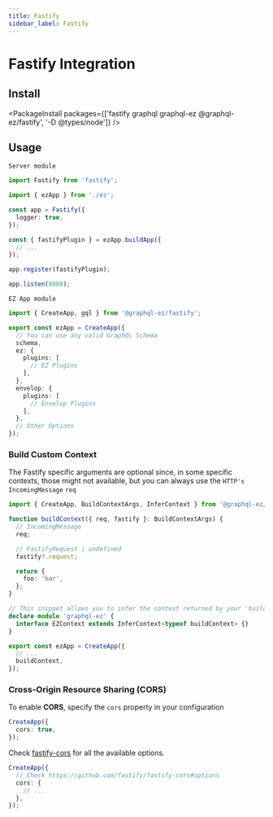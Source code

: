 ```yaml
---
title: Fastify
sidebar_label: Fastify
---
```


# Fastify Integration

## Install

<PackageInstall packages={['fastify graphql graphql-ez @graphql-ez/fastify', '-D @types/node']} />

## Usage

`Server module`

```ts
import Fastify from 'fastify';

import { ezApp } from './ez';

const app = Fastify({
  logger: true,
});

const { fastifyPlugin } = ezApp.buildApp({
  // ...
});

app.register(fastifyPlugin);

app.listen(8080);
```

`EZ App module`

```ts
import { CreateApp, gql } from '@graphql-ez/fastify';

export const ezApp = CreateApp({
  // You can use any valid GraphQL Schema
  schema,
  ez: {
    plugins: [
      // EZ Plugins
    ],
  },
  envelop: {
    plugins: [
      // Envelop Plugins
    ],
  },
  // Other Options
});
```

### Build Custom Context

The Fastify specific arguments are optional since, in some specific contexts, those might not available,
but you can always use the `HTTP's IncomingMessage` `req`

```ts
import { CreateApp, BuildContextArgs, InferContext } from '@graphql-ez/fastify';

function buildContext({ req, fastify }: BuildContextArgs) {
  // IncomingMessage
  req;

  // FastifyRequest | undefined
  fastify?.request;

  return {
    foo: 'bar',
  };
}

// This snippet allows you to infer the context returned by your 'buildContext' and add it to the EZContext interface
declare module 'graphql-ez' {
  interface EZContext extends InferContext<typeof buildContext> {}
}

export const ezApp = CreateApp({
  // ...
  buildContext,
});
```

### Cross-Origin Resource Sharing (CORS)

To enable **CORS**, specify the `cors` property in your configuration

```ts
CreateApp({
  cors: true,
});
```

Check [fastify-cors](https://github.com/fastify/fastify-cors#options) for all the available options.

```ts
CreateApp({
  // Check https://github.com/fastify/fastify-cors#options
  cors: {
    // ...
  },
});
```
